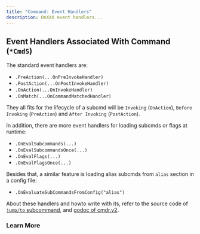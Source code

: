 ```yaml
---
title: "Command: Event Handlers"
description: OnXXX event handlers...
---
```


## Event Handlers Associated With Command (`*CmdS`)

The standard event handlers are:

- `.PreAction(...OnPreInvokeHandler)`
- `.PostAction(...OnPostInvokeHandler)`
- `.OnAction(...OnInvokeHandler)`
- `.OnMatch(...OnCommandMatchedHandler)`

They all fits for the lifecycle of a subcmd will be `Invoking` (`OnAction`), `Before Invoking` (`PreAction`) and `After Invoking` (`PostAction`).

In addition, there are more event handlers for loading subcmds or flags at runtime:

- `.OnEvalSubcommands(...)`
- `.OnEvalSubcommandsOnce(...)`
- `.OnEvalFlags(...)`
- `.OnEvalFlagsOnce(...)`

Besides that, a similar feature is loading alias subcmds from `alias` section in a config file:

- `.OnEvaluateSubCommandsFromConfig("alias")`

About these handlers and howto write with its, refer to the source code of [`jump/to` subcommand](https://github.com/hedzr/cmdr/tree/master/examples/cmd/jump.go), and [godoc of cmdr.v2](https://pkg.go.dev/github.com/hedzr/cmdr).

### Learn More

<Cards>
  <Card title="Required" href="../howto/required-flag" />
  <Card title="Toggle Group" href="../howto/toggle-group-of-flags" />
  <Card title="Head Like" href="../howto/head-like-flag" />
  <Card title="Valid Args" href="../howto/valid-args-flag" />
  <Card title="External Tool" href="../howto/flag-with-external-flag" />
</Cards>
